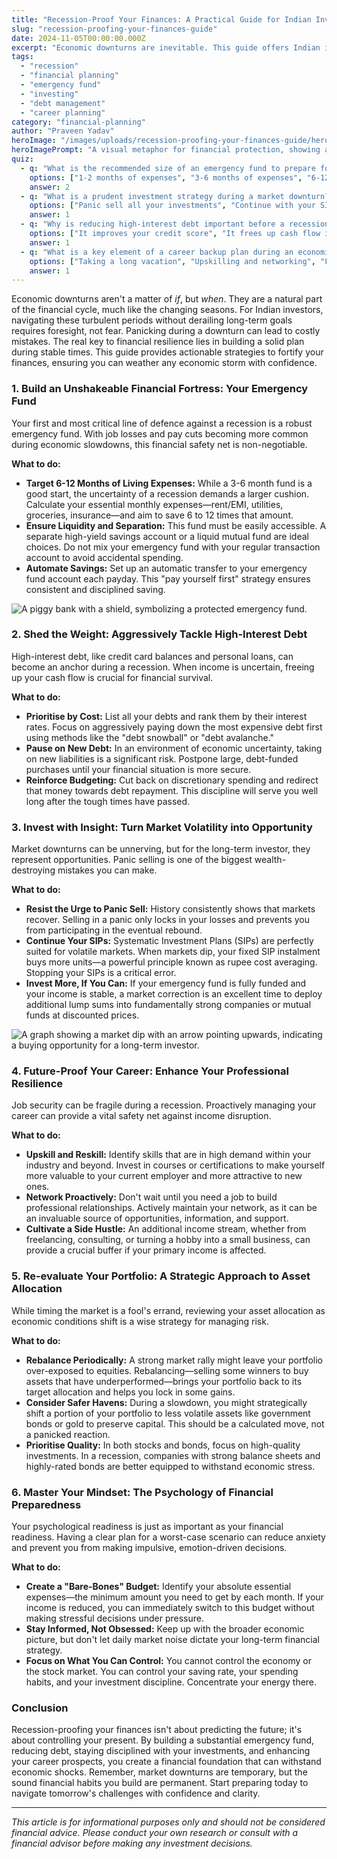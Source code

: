 ```yaml
---
title: "Recession-Proof Your Finances: A Practical Guide for Indian Investors"
slug: "recession-proofing-your-finances-guide"
date: 2024-11-05T00:00:00.000Z
excerpt: "Economic downturns are inevitable. This guide offers Indian investors clear, actionable steps to build a resilient financial plan, from creating a robust emergency fund to making smart investment choices during a recession."
tags:
  - "recession"
  - "financial planning"
  - "emergency fund"
  - "investing"
  - "debt management"
  - "career planning"
category: "financial-planning"
author: "Praveen Yadav"
heroImage: "/images/uploads/recession-proofing-your-finances-guide/hero-image.jpg"
heroImagePrompt: "A visual metaphor for financial protection, showing a sturdy shield deflecting storm clouds from a flourishing money plant."
quiz:
  - q: "What is the recommended size of an emergency fund to prepare for a recession?"
    options: ["1-2 months of expenses", "3-6 months of expenses", "6-12 months of expenses"]
    answer: 2
  - q: "What is a prudent investment strategy during a market downturn?"
    options: ["Panic sell all your investments", "Continue with your SIPs and invest more if possible", "Stop all investments and wait for the market to recover"]
    answer: 1
  - q: "Why is reducing high-interest debt important before a recession?"
    options: ["It improves your credit score", "It frees up cash flow in case of income reduction", "It is a good way to get tax deductions"]
    answer: 1
  - q: "What is a key element of a career backup plan during an economic slowdown?"
    options: ["Taking a long vacation", "Upskilling and networking", "Focusing only on your current job"]
    answer: 1
---
```


Economic downturns aren't a matter of *if*, but *when*. They are a natural part of the financial cycle, much like the changing seasons. For Indian investors, navigating these turbulent periods without derailing long-term goals requires foresight, not fear. Panicking during a downturn can lead to costly mistakes. The real key to financial resilience lies in building a solid plan during stable times. This guide provides actionable strategies to fortify your finances, ensuring you can weather any economic storm with confidence.

### 1. Build an Unshakeable Financial Fortress: Your Emergency Fund

Your first and most critical line of defence against a recession is a robust emergency fund. With job losses and pay cuts becoming more common during economic slowdowns, this financial safety net is non-negotiable.

**What to do:**
*   **Target 6-12 Months of Living Expenses:** While a 3-6 month fund is a good start, the uncertainty of a recession demands a larger cushion. Calculate your essential monthly expenses—rent/EMI, utilities, groceries, insurance—and aim to save 6 to 12 times that amount.
*   **Ensure Liquidity and Separation:** This fund must be easily accessible. A separate high-yield savings account or a liquid mutual fund are ideal choices. Do not mix your emergency fund with your regular transaction account to avoid accidental spending.
*   **Automate Savings:** Set up an automatic transfer to your emergency fund account each payday. This "pay yourself first" strategy ensures consistent and disciplined saving.

![A piggy bank with a shield, symbolizing a protected emergency fund.](/images/uploads/recession-proofing-your-finances-guide/emergency-fund.png)

### 2. Shed the Weight: Aggressively Tackle High-Interest Debt

High-interest debt, like credit card balances and personal loans, can become an anchor during a recession. When income is uncertain, freeing up your cash flow is crucial for financial survival.

**What to do:**
*   **Prioritise by Cost:** List all your debts and rank them by their interest rates. Focus on aggressively paying down the most expensive debt first using methods like the "debt snowball" or "debt avalanche."
*   **Pause on New Debt:** In an environment of economic uncertainty, taking on new liabilities is a significant risk. Postpone large, debt-funded purchases until your financial situation is more secure.
*   **Reinforce Budgeting:** Cut back on discretionary spending and redirect that money towards debt repayment. This discipline will serve you well long after the tough times have passed.

### 3. Invest with Insight: Turn Market Volatility into Opportunity

Market downturns can be unnerving, but for the long-term investor, they represent opportunities. Panic selling is one of the biggest wealth-destroying mistakes you can make.

**What to do:**
*   **Resist the Urge to Panic Sell:** History consistently shows that markets recover. Selling in a panic only locks in your losses and prevents you from participating in the eventual rebound.
*   **Continue Your SIPs:** Systematic Investment Plans (SIPs) are perfectly suited for volatile markets. When markets dip, your fixed SIP instalment buys more units—a powerful principle known as rupee cost averaging. Stopping your SIPs is a critical error.
*   **Invest More, If You Can:** If your emergency fund is fully funded and your income is stable, a market correction is an excellent time to deploy additional lump sums into fundamentally strong companies or mutual funds at discounted prices.

![A graph showing a market dip with an arrow pointing upwards, indicating a buying opportunity for a long-term investor.](/images/uploads/recession-proofing-your-finances-guide/investment-strategy.png)

### 4. Future-Proof Your Career: Enhance Your Professional Resilience

Job security can be fragile during a recession. Proactively managing your career can provide a vital safety net against income disruption.

**What to do:**
*   **Upskill and Reskill:** Identify skills that are in high demand within your industry and beyond. Invest in courses or certifications to make yourself more valuable to your current employer and more attractive to new ones.
*   **Network Proactively:** Don't wait until you need a job to build professional relationships. Actively maintain your network, as it can be an invaluable source of opportunities, information, and support.
*   **Cultivate a Side Hustle:** An additional income stream, whether from freelancing, consulting, or turning a hobby into a small business, can provide a crucial buffer if your primary income is affected.

### 5. Re-evaluate Your Portfolio: A Strategic Approach to Asset Allocation

While timing the market is a fool's errand, reviewing your asset allocation as economic conditions shift is a wise strategy for managing risk.

**What to do:**
*   **Rebalance Periodically:** A strong market rally might leave your portfolio over-exposed to equities. Rebalancing—selling some winners to buy assets that have underperformed—brings your portfolio back to its target allocation and helps you lock in some gains.
*   **Consider Safer Havens:** During a slowdown, you might strategically shift a portion of your portfolio to less volatile assets like government bonds or gold to preserve capital. This should be a calculated move, not a panicked reaction.
*   **Prioritise Quality:** In both stocks and bonds, focus on high-quality investments. In a recession, companies with strong balance sheets and highly-rated bonds are better equipped to withstand economic stress.

### 6. Master Your Mindset: The Psychology of Financial Preparedness

Your psychological readiness is just as important as your financial readiness. Having a clear plan for a worst-case scenario can reduce anxiety and prevent you from making impulsive, emotion-driven decisions.

**What to do:**
*   **Create a "Bare-Bones" Budget:** Identify your absolute essential expenses—the minimum amount you need to get by each month. If your income is reduced, you can immediately switch to this budget without making stressful decisions under pressure.
*   **Stay Informed, Not Obsessed:** Keep up with the broader economic picture, but don't let daily market noise dictate your long-term financial strategy.
*   **Focus on What You Can Control:** You cannot control the economy or the stock market. You can control your saving rate, your spending habits, and your investment discipline. Concentrate your energy there.

### Conclusion

Recession-proofing your finances isn't about predicting the future; it's about controlling your present. By building a substantial emergency fund, reducing debt, staying disciplined with your investments, and enhancing your career prospects, you create a financial foundation that can withstand economic shocks. Remember, market downturns are temporary, but the sound financial habits you build are permanent. Start preparing today to navigate tomorrow's challenges with confidence and clarity.

---
*This article is for informational purposes only and should not be considered financial advice. Please conduct your own research or consult with a financial advisor before making any investment decisions.*